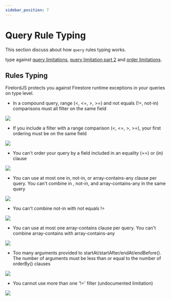 ```yaml
---
sidebar_position: 7
---
```


# Query Rule Typing

This section discuss about how `query` rules typing works.

type against [query limitations](https://firebase.google.com/docs/firestore/query-data/queries#query_limitations), [query limitation part 2](https://firebase.google.com/docs/firestore/query-data/queries#limitations) and [order limitations](https://firebase.google.com/docs/firestore/query-data/order-limit-data#limitations).


## Rules Typing

FirelordJS protects you against Firestore runtime exceptions in your queries on type level.

- In a compound query, range (<, <=, >, >=) and not equals (!=, not-in) comparisons must all filter on the same field

<Image
	src="https://github.com/tylim88/FirelordJSDoc/blob/main/static/img/query1.png?raw=true"
	text="FirelordJS displays what error you make in the hint."
/>

- If you include a filter with a range comparison (<, <=, >, >=), your first ordering must be on the same field

<Image
	src="https://github.com/tylim88/FirelordJSDoc/blob/main/static/img/query2.png?raw=true"
	text="FirelordJS display what field path you should use in the hint."
/>

- You can't order your query by a field included in an equality (==) or (in) clause

<Image
	src="https://github.com/tylim88/FirelordJSDoc/blob/main/static/img/query3.png?raw=true"
	text="FirelordJS displays what error you make in the hint."
/>

- You can use at most one in, not-in, or array-contains-any clause per query. You can't combine in , not-in, and array-contains-any in the same query

<Image
	src="https://github.com/tylim88/FirelordJSDoc/blob/main/static/img/query4.png?raw=true"
	text="FirelordJS displays what error you make in the hint."
/>

- You can't combine not-in with not equals !=

<Image
	src="https://github.com/tylim88/FirelordJSDoc/blob/main/static/img/query5.png?raw=true"
	text="FirelordJS displays what error you make in the hint."
/>

- You can use at most one array-contains clause per query. You can't combine array-contains with array-contains-any

<Image
	src="https://github.com/tylim88/FirelordJSDoc/blob/main/static/img/query6.png?raw=true"
	text="FirelordJS displays what error you make in the hint."
/>

- Too many arguments provided to startAt/startAfter/endAt/endBefore(). The number of arguments must be less than or equal to the number of orderBy() clauses

<Image
	src="https://github.com/tylim88/FirelordJSDoc/blob/main/static/img/query7.png?raw=true"
	text="FirelordJS displays what error you make in the hint."
/>

- You cannot use more than one '!=' filter (undocumented limitation)

<Image
	src="https://github.com/tylim88/FirelordJSDoc/blob/main/static/img/query8.png?raw=true"
	text="FirelordJS displays what error you make in the hint."
/>
